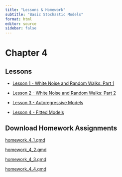 ```yaml
---
title: "Lessons & Homework"
subtitle: "Basic Stochastic Models"
format: html
editor: source
sidebar: false
---
```


# Chapter 4

::: {.callout-tip icon=false}

## Lessons

-   [Lesson 1 - White Noise and Random Walks: Part 1](chapter_4_lesson_1.html)

-   [Lesson 2 - White Noise and Random Walks: Part 2](chapter_4_lesson_2.html)

-   [Lesson 3 - Autoregressive Models](chapter_4_lesson_3.html)

-   [Lesson 4 - Fitted Models](chapter_4_lesson_4.html)


:::


::: {.callout-note icon=false}

## Download Homework Assignments

<!-- ## need to update href link to correct files when we get them -->


<a href="https://byuistats.github.io/timeseries/homework/homework_4_1.qmd.qmd" download="homework_4_1.qmd"> homework_4_1.qmd </a>

<a href="https://byuistats.github.io/timeseries/homework/homework_4_2.qmd.qmd" download="homework_4_2.qmd"> homework_4_2.qmd </a>

<a href="https://byuistats.github.io/timeseries/homework/homework_4_3.qmd.qmd" download="homework_4_3.qmd"> homework_4_3.qmd </a>

<a href="https://byuistats.github.io/timeseries/homework/homework_4_4.qmd.qmd" download="homework_4_4.qmd"> homework_4_4.qmd </a>


:::
